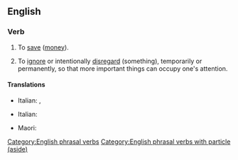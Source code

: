 ==English==

===Verb===
{{en-verb|puts aside|putting aside|put aside}}

# {{lb|en|transitive}} To [[save]] ([[money]]).
#: {{ux|en|I try to '''put''' a few dollars '''aside''' each week, just in case I need money in an emergency.}}
# {{lb|en|transitive}} To [[ignore]] or intentionally [[disregard]] (something), temporarily or permanently, so that more important things can occupy one's attention.
#: {{ux|en|Let's '''put''' our differences '''aside''' for the moment, and get this project finished.}}

====Translations====
{{trans-top|save money}}
* Italian: {{t|it|mettere da parte}}, {{t+|it|risparmiare}}
{{trans-mid}}
{{trans-bottom}}

{{trans-top|ignore or intentionally disregard}}
* Italian: {{t|it|mettere da parte}}
{{trans-mid}}
* Maori: {{t|mi|tīkape}}
{{trans-bottom}}

[[Category:English phrasal verbs]]
[[Category:English phrasal verbs with particle (aside)]]